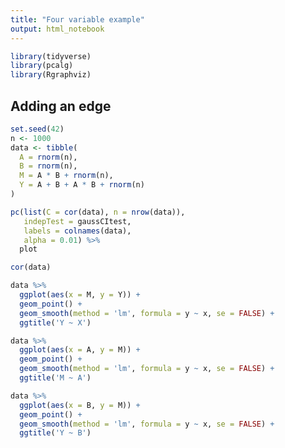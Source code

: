```yaml
---
title: "Four variable example"
output: html_notebook
---
```


```r
library(tidyverse)
library(pcalg)
library(Rgraphviz)
```

## Adding an edge
```r
set.seed(42)
n <- 1000
data <- tibble(
  A = rnorm(n),
  B = rnorm(n),
  M = A * B + rnorm(n),
  Y = A + B + A * B + rnorm(n)
)

pc(list(C = cor(data), n = nrow(data)),
   indepTest = gaussCItest,
   labels = colnames(data),
   alpha = 0.01) %>%
  plot

cor(data)
```
```r
data %>%
  ggplot(aes(x = M, y = Y)) +
  geom_point() +
  geom_smooth(method = 'lm', formula = y ~ x, se = FALSE) +
  ggtitle('Y ~ X')

data %>%
  ggplot(aes(x = A, y = M)) +
  geom_point() +
  geom_smooth(method = 'lm', formula = y ~ x, se = FALSE) +
  ggtitle('M ~ A')

data %>%
  ggplot(aes(x = B, y = M)) +
  geom_point() +
  geom_smooth(method = 'lm', formula = y ~ x, se = FALSE) +
  ggtitle('Y ~ B')
```
